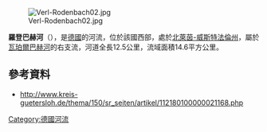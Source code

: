 {{Onesource|time=2020-08-13T05:07:58+00:00}}
{{Coord|51|51|32|N|8|32|27|E|display=title}}

[[Image:Verl-Rodenbach02.jpg|right]]

'''羅登巴赫河'''（{{lang-de|Rodenbach}}），是[[德國|德國]]的河流，位於該國西部，處於[[北萊茵-威斯特法倫州|北萊茵-威斯特法倫州]]，屬於[[瓦珀爾巴赫河|瓦珀爾巴赫河]]的右支流，河道全長12.5公里，流域面積14.6平方公里。

==參考資料==
* http://www.kreis-guetersloh.de/thema/150/sr_seiten/artikel/112180100000021168.php {{Wayback|url=http://www.kreis-guetersloh.de/thema/150/sr_seiten/artikel/112180100000021168.php |date=20140415051953 }}

{{Germany-geo-stub}}
[[Category:德國河流|Category:德國河流]]